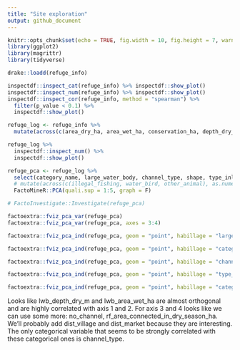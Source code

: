```yaml
---
title: "Site exploration"
output: github_document
---
```


```r
knitr::opts_chunk$set(echo = TRUE, fig.width = 10, fig.height = 7, warning = F)
library(ggplot2)
library(magrittr)
library(tidyverse)
```

```r
drake::loadd(refuge_info)
```


```r
inspectdf::inspect_cat(refuge_info) %>% inspectdf::show_plot()
inspectdf::inspect_num(refuge_info) %>% inspectdf::show_plot()
inspectdf::inspect_cor(refuge_info, method = "spearman") %>% 
  filter(p_value < 0.1) %>%
  inspectdf::show_plot()

```

```r
refuge_log <- refuge_info %>%
  mutate(across(c(area_dry_ha, area_wet_ha, conservation_ha, depth_dry_m, depth_wet_m, dist_channel_connect_cfr_rf_m, dist_market, dist_prov_capital, dist_village, lwb_area_dry_ha, lwb_area_wet_ha, lwb_depth_dry_m, lwb_depth_wet_m, rf_area_connected_in_dry_season_ha, rf_area_connected_in_wet_season_ha), log1p)) 

refuge_log %>%
  inspectdf::inspect_num() %>%
  inspectdf::show_plot()
```


```r
refuge_pca <- refuge_log %>%
  select(category_name, large_water_body, channel_type, shape, type_inlet_outlet, where(is.numeric), -category) %>% 
  # mutate(across(c(illegal_fishing, water_bird, other_animal), as.numeric)) %>%
  FactoMineR::PCA(quali.sup = 1:5, graph = F)

# FactoInvestigate::Investigate(refuge_pca)

factoextra::fviz_pca_var(refuge_pca)
factoextra::fviz_pca_var(refuge_pca, axes = 3:4)

factoextra::fviz_pca_ind(refuge_pca, geom = "point", habillage = "large_water_body", addEllipses = T)

factoextra::fviz_pca_ind(refuge_pca, geom = "point", habillage = "category_name", addEllipses = T)

factoextra::fviz_pca_ind(refuge_pca, geom = "point", habillage = "channel_type", addEllipses = T, axes = 3:4)

factoextra::fviz_pca_ind(refuge_pca, geom = "point", habillage = "type_inlet_outlet", addEllipses = T, axes = 3:4)

factoextra::fviz_pca_ind(refuge_pca, geom = "point", habillage = "category_name", addEllipses = T, axes = 3:4)

```

Looks like lwb_depth_dry_m and lwb_area_wet_ha are almost orthogonal and are highly correlated with axis 1 and 2. For axis 3 and 4 looks like we can use some more: no_channel, rf_area_connected_in_dry_season_ha. We'll probably add dist_village and dist_market because they are interesting. The only categorical variable that seems to be strongly correlated with these categorical ones is channel_type. 
